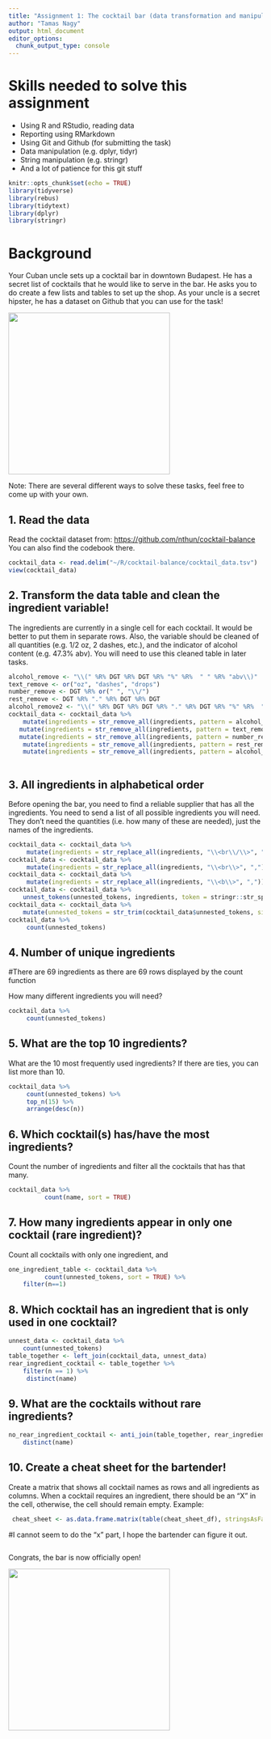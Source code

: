 ```yaml
---
title: "Assignment 1: The cocktail bar (data transformation and manipulation)"
author: "Tamas Nagy"
output: html_document
editor_options: 
  chunk_output_type: console
---
```


# Skills needed to solve this assignment

-   Using R and RStudio, reading data
-   Reporting using RMarkdown
-   Using Git and Github (for submitting the task)
-   Data manipulation (e.g. dplyr, tidyr)
-   String manipulation (e.g. stringr)
-   And a lot of patience for this git stuff

```r
knitr::opts_chunk$set(echo = TRUE)
library(tidyverse)
library(rebus)
library(tidytext)
library(dplyr)
library(stringr)
```

# Background

Your Cuban uncle sets up a cocktail bar in downtown Budapest. He has a secret list of cocktails that he would like to serve in the bar. He asks you to do create a few lists and tables to set up the shop. As your uncle is a secret hipster, he has a dataset on Github that you can use for the task!

![](https://media1.tenor.com/images/57a519cffd0ad4693be3b9c94b211540/tenor.gif?itemid=5195211){width="320"}

Note: There are several different ways to solve these tasks, feel free to come up with your own.

## 1. Read the data

Read the cocktail dataset from: <https://github.com/nthun/cocktail-balance> You can also find the codebook there.

```r
cocktail_data <- read.delim("~/R/cocktail-balance/cocktail_data.tsv")
view(cocktail_data)
```

## 2. Transform the data table and clean the ingredient variable!

The ingredients are currently in a single cell for each cocktail. It would be better to put them in separate rows. Also, the variable should be cleaned of all quantities (e.g. 1/2 oz, 2 dashes, etc.), and the indicator of alcohol content (e.g. 47.3% abv). You will need to use this cleaned table in later tasks.

```r
alcohol_remove <- "\\(" %R% DGT %R% DGT %R% "%" %R%  " " %R% "abv\\)"
text_remove <- or("oz", "dashes", "drops")
number_remove <- DGT %R% or(" ", "\\/")
rest_remove <- DGT %R% "." %R% DGT %R% DGT
alcohol_remove2 <- "\\(" %R% DGT %R% DGT %R% "." %R% DGT %R% "%" %R%  " " %R% "abv\\)"
cocktail_data <- cocktail_data %>%
    mutate(ingredients = str_remove_all(ingredients, pattern = alcohol_remove)) %>%
   mutate(ingredients = str_remove_all(ingredients, pattern = text_remove)) %>%
   mutate(ingredients = str_remove_all(ingredients, pattern = number_remove)) %>%
    mutate(ingredients = str_remove_all(ingredients, pattern = rest_remove)) %>%
    mutate(ingredients = str_remove_all(ingredients, pattern = alcohol_remove2))
    
```

## 3. All ingredients in alphabetical order

Before opening the bar, you need to find a reliable supplier that has all the ingredients. You need to send a list of all possible ingredients you will need. They don't need the quantities (i.e. how many of these are needed), just the names of the ingredients.

```r
cocktail_data <- cocktail_data %>%
     mutate(ingredients = str_replace_all(ingredients, "\\<br\\/\\>", ","))
cocktail_data <- cocktail_data %>%
     mutate(ingredients = str_replace_all(ingredients, "\\<br\\>", ","))
cocktail_data <- cocktail_data %>%
     mutate(ingredients = str_replace_all(ingredients, "\\<b\\>", ","))
cocktail_data <- cocktail_data %>%
    unnest_tokens(unnested_tokens, ingredients, token = stringr::str_split, pattern = ",")
cocktail_data <- cocktail_data %>%
    mutate(unnested_tokens = str_trim(cocktail_data$unnested_tokens, side = "both"))
cocktail_data %>%
     count(unnested_tokens)
```

## 4. Number of unique ingredients
#There are 69 ingredients as there are 69 rows displayed by the count function

How many different ingredients you will need?

```r
cocktail_data %>%
     count(unnested_tokens)
```

## 5. What are the top 10 ingredients?

What are the 10 most frequently used ingredients? If there are ties, you can list more than 10.

```r
cocktail_data %>%
     count(unnested_tokens) %>%
     top_n(15) %>%
     arrange(desc(n))
```

## 6. Which cocktail(s) has/have the most ingredients?

Count the number of ingredients and filter all the cocktails that has that many.

```r
cocktail_data %>%
          count(name, sort = TRUE)
```

## 7. How many ingredients appear in only one cocktail (rare ingredient)?

Count all cocktails with only one ingredient, and

```r
one_ingredient_table <- cocktail_data %>%
          count(unnested_tokens, sort = TRUE) %>%
    filter(n==1)
```

## 8. Which cocktail has an ingredient that is only used in one cocktail?

```r
unnest_data <- cocktail_data %>%
    count(unnested_tokens)
table_together <- left_join(cocktail_data, unnest_data)
rear_ingredient_cocktail <- table_together %>%
    filter(n == 1) %>%
     distinct(name)

```

## 9. What are the cocktails without rare ingredients?

```r
no_rear_ingredient_cocktail <- anti_join(table_together, rear_ingredient_cocktail, by = "name") %>%
    distinct(name)

```

## 10. Create a cheat sheet for the bartender!

Create a matrix that shows all cocktail names as rows and all ingredients as columns. When a cocktail requires an ingredient, there should be an "X" in the cell, otherwise, the cell should remain empty. Example:

```r
 cheat_sheet <- as.data.frame.matrix(table(cheat_sheet_df), stringsAsFactors = FALSE)
```
#I cannot seem to do the "x" part, I hope the bartender can figure it out.
```r

```

Congrats, the bar is now officially open!

![](https://i.pinimg.com/originals/4e/c1/0c/4ec10c9d32b2c7c28b4b638c7f809ec5.gif){width="320"}
